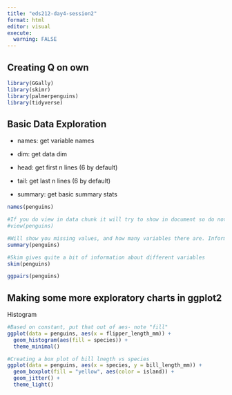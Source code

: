 ```yaml
---
title: "eds212-day4-session2"
format: html
editor: visual
execute: 
  warning: FALSE
---
```


## Creating Q on own

```r
library(GGally)
library(skimr)
library(palmerpenguins)
library(tidyverse)
```

## Basic Data Exploration

-   names: get variable names

-   dim: get data dim

-   head: get first n lines (6 by default)

-   tail: get last n lines (6 by default)

-   summary: get basic summary stats

```r
names(penguins)
```

```r
#If you do view in data chunk it will try to show in document so do not view data set in chunk to run so do view() in console
#view(penguins)

```

```r
#Will show you missing values, and how many variables there are. Informative when forming your own data set. It doesnt show relationships however
summary(penguins)
```

```r
#Skim gives quite a bit of information about different variables
skim(penguins)
```

```r
ggpairs(penguins)

```

## Making some more exploratory charts in ggplot2

Histogram

```r
#Based on constant, put that out of aes- note "fill"
ggplot(data = penguins, aes(x = flipper_length_mm)) +
  geom_histogram(aes(fill = species)) +
  theme_minimal()

```

```r
#Creating a box plot of bill lnegth vs species 
ggplot(data = penguins, aes(x = species, y = bill_length_mm)) +
  geom_boxplot(fill = "yellow", aes(color = island)) + 
  geom_jitter() + 
  theme_light()
```
